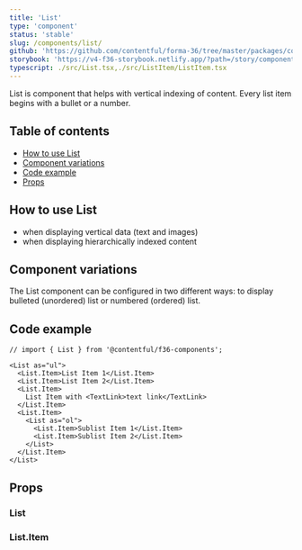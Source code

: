 ```yaml
---
title: 'List'
type: 'component'
status: 'stable'
slug: /components/list/
github: 'https://github.com/contentful/forma-36/tree/master/packages/components/List'
storybook: 'https://v4-f36-storybook.netlify.app/?path=/story/components-list--default'
typescript: ./src/List.tsx,./src/ListItem/ListItem.tsx
---
```


List is component that helps with vertical indexing of content.
Every list item begins with a bullet or a number.

## Table of contents

- [How to use List](#how-to-use-list)
- [Component variations](#component-variations)
- [Code example](#code-example)
- [Props](#props)

## How to use List

- when displaying vertical data (text and images)
- when displaying hierarchically indexed content

## Component variations

The List component can be configured in two different ways: to display bulleted (unordered) list or numbered (ordered) list.

## Code example

```tsx
// import { List } from '@contentful/f36-components';

<List as="ul">
  <List.Item>List Item 1</List.Item>
  <List.Item>List Item 2</List.Item>
  <List.Item>
    List Item with <TextLink>text link</TextLink>
  </List.Item>
  <List.Item>
    <List as="ol">
      <List.Item>Sublist Item 1</List.Item>
      <List.Item>Sublist Item 2</List.Item>
    </List>
  </List.Item>
</List>
```

## Props


### List

<Props of="List" />

### List.Item

<Props of="ListItem" />
